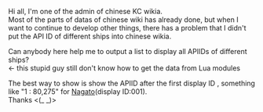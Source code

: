 Hi all, I'm one of the admin of chinese KC wikia.<br />
Most of the parts of datas of chinese wiki has already done, but when I want to continue to develop other things, there has a problem that I didn't put the API ID of different ships into chinese wikia.

Can anybody here help me to output a list to display all APIIDs of different ships?<br />
← this stupid guy still don't know how to get the data from Lua modules

The best way to show is show the APIID after the first display ID , something like "1 : 80,275" for [[Nagato]](display ID:001).<br />
Thanks <(_ _)><ac_metadata title="Want some help from chinese wikia"> </ac_metadata>